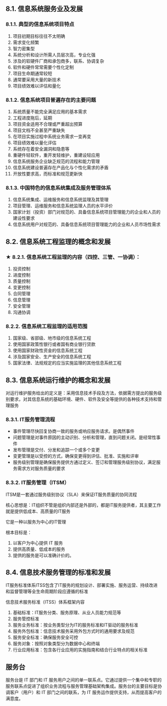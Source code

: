 
## 8.1. 信息系统服务业及发展

### 8.1.1. 典型的信息系统项目特点
1. 项目初期目标往往不太明确
2. 需求变化频繁
3. 智力密集型
4. 系统分析和设计所需人员层次高，专业化强
5. 涉及的软硬件厂商和承包商多，联系、协调复杂
6. 软件和硬件常常需要个性化定制
7. 项目生命期通常较短
8. 通常要采用大量的新技术
9. 项目绩效难以评估和量化

### 8.1.2. 信息系统项目普遍存在的主要问题
1. 系统质量不能完全满足应用的基本需求
2. 工程进度拖后，延期
3. 项目资金适用不合理或严重超出预算
4. 项目文档不全甚至严重缺失
5. 在项目实施过程中系统业务需求一变再变
6. 项目绩效难以量化评估
7. 系统存在着安全漏洞和隐患等
8. 重硬件轻软件，重开发轻维护，重建设轻应用
9. 信息系统服务企业缺乏规范的流程和能力管理
10. 信息系统建设普遍存在产品化与个性化需求的矛盾
11. 开放性要求高，而标准和规范更新快

### 8.1.3. 中国特色的信息系统集成及服务管理体系
1. 信息系统集成、运维服务和信息系统监理及其管理
2. 项目管理、运维服务和信息系统监理人员的水平评价
3. 国家计划（投资）部门对规范的、具备信息系统项目管理能力的企业和人员的建设性要求
4. 信息系统用户对规范的、具备信息系统项目管理能力的企业和人员市场性需求


## 8.2. 信息系统工程监理的概念和发展

### ★ 8.2.1. 信息系统工程监理的内容（四控、三管、一协调）：
1. 投资控制
2. 进度控制
3. 质量控制
4. 变更控制
5. 合同管理
6. 信息管理
7. 安全管理
8. 沟通协调

### 8.2.2. 信息系统工程监理的适用范围
1. 国家级、省部级、地市级的信息系统工程
2. 使用国家政策性银行或者国有商业银行贷款
3. 使用国家财政性资金的信息系统工程
4. 涉及国家安全、生产安全的信息系统工程
5. 国家法律、法规规定的应当实施监理的其他信息系统工程

## 8.3. 信息系统运行维护的概念和发展
对运行维护服务给出的定义是：采用信息技术手段及方法，依据需方提出的服务级别要求，对其信息系统的基础环境、硬件、软件及安全等提供的各种技术支持和管理服务

### 8.3.1. IT服务管理流程
- 事件管理尽快回复协商一致的服务或响应服务请求。是偶然事件
- 问题管理是对事件原因的主动识别、分析和管理，直到问题关闭。是经常性事件
- 发布管理是交付、分发和追踪一个或多个变更
- 变更管理是以受控的方式，确保变更得到评估、批准、实施和评审
- 服务级别管理是确保服务提供方通过定义、签订和管理服务级别协议，满足服务需求方对服务质量的要求

### 8.3.2. IT服务管理（ITSM）
ITSM是一套通过服务级别协议（SLA）来保证IT服务质量的协同流程

核心思想是：IT组织不管是组织内部还是外部的，都是IT服务提供者，其主要工作就是提供低成本、高质量的IT服务

它是一种以服务为中心的IT管理

根本目标是：
1. 以客户为中心提供 IT 服务
2. 提供高质量、低成本的服务
3. 提供的服务是可以准确计价的。

## 8.4. 信息技术服务管理的标准和发展
IT服务标准体系ITSS包含了IT服务的规划设计、部署实施、服务运营、持续改进和监督管理等全生命周期阶段应遵循的标准

信息技术服务标准（ITSS）体系框架内容
1. 基础标准：IT服务分类、服务原理、从业人员能力规范等
2. 服务管控标准
3. 服务业务标准：按业务类型分为IT的服务标准和IT驱动的服务标准
4. 服务外包标准：信息技术服务采用外包方式时的通用要求及规范
5. 服务安全标准：确保服务安全可控
6. 服务对象：按照对象类型分为数据中心和终端
7. 行业应用标准：包含各行业应用的实施指南和结合行业特点的相关标准 


## 服务台
服务台是 IT 部门和 IT 服务用户之间的单一联系点。它通过提供一个集中和专职的服务联系点促进了组织业务流程与服务管理基础架构集成。服务台的主要目标是协调客户（用户）和 IT 部门之间的联系，为 IT 服务运作提供支持，从而提高客户的满意度。
